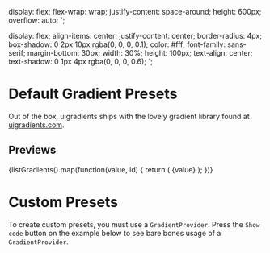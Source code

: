 

  display: flex;
  flex-wrap: wrap;
  justify-content: space-around;
  height: 600px;
  overflow: auto;
`;

  display: flex;
  align-items: center;
  justify-content: center;
  border-radius: 4px;
  box-shadow: 0 2px 10px rgba(0, 0, 0, 0.1);
  color: #fff;
  font-family: sans-serif;
  margin-bottom: 30px;
  width: 30%;
  height: 100px;
  text-align: center;
  text-shadow: 0 1px 4px rgba(0, 0, 0, 0.6);
`;

<Meta title="Documentation|Presets" component={Gradient} />

# Default Gradient Presets

Out of the box, uigradients ships with the lovely gradient library found at <a href="http://uigradients.com" target="_blank">uigradients.com</a>.

## Previews

<Preview>
  <Story name="Default Presets">
    <Wrapper>
      {listGradients().map(function(value, id) {
        return (
          <StyledGradient gradient={value} key={id} type="linear">
            {value}
          </StyledGradient>
        );
      })}
    </Wrapper>
  </Story>
</Preview>

# Custom Presets

To create custom presets, you must use a `GradientProvider`. Press the `Show code` button on the example below to see bare bones usage of a `GradientProvider`.

<Preview>
  <Story name="Custom Presets"></Story>
</Preview>
